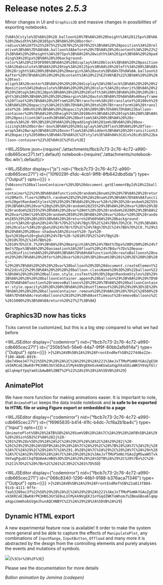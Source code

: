 
# Release notes *2.5.3*

Minor changes in UI and `Graphics3D` and massive changes in possibilities of exporting notebooks.

<!--truncate-->

<WLJSHTML>{`%0A%3Cstyle%3E%0A%20%20.balloon%20%7B%0A%20%20height%3A%20125px%3B%0A%20%20width%3A%20105px%3B%0A%20%20border-radius%3A%2075%25%2075%25%2070%25%2070%25%3B%0A%20%20position%3A%20relative%3B%0A%7D%0A%0A.balloon%3Abefore%20%7B%0A%20%20content%3A%20%22%22%3B%0A%20%20height%3A%2075px%3B%0A%20%20width%3A%201px%3B%0A%20%20padding%3A%201px%3B%0A%20%20background-color%3A%20%23FDFD96%3B%0A%20%20display%3A%20block%3B%0A%20%20position%3A%20absolute%3B%0A%20%20top%3A%20125px%3B%0A%20%20left%3A%200%3B%0A%20%20right%3A%200%3B%0A%20%20margin%3A%20auto%3B%0A%7D%0A%0A.balloon%3Aafter%20%7B%0A%20%20%20%20content%3A%20%22%E2%96%B2%22%3B%0A%20%20%20%20text-align%3A%20center%3B%0A%20%20%20%20display%3A%20block%3B%0A%20%20%20%20position%3A%20absolute%3B%0A%20%20%20%20color%3A%20inherit%3B%0A%20%20%20%20top%3A%20120px%3B%0A%20%20%20%20left%3A%200%3B%0A%20%20%20%20right%3A%200%3B%0A%20%20%20%20margin%3A%20auto%3B%0A%7D%0A%0A%40keyframes%20float%20%7B%0A%20%20from%20%7Btransform%3A%20translateY%28100vh%29%3B%0A%20%20opacity%3A%201%3B%7D%0A%20%20to%20%7Btransform%3A%20translateY%28-300vh%29%3B%0A%20%20opacity%3A%200%3B%7D%0A%7D%0A%23balloon-container%20%7B%0A%20%20height%3A%20100vh%3B%0A%20%20top%3A%200%3B%0A%20%20position%3Afixed%3B%0A%20%20bottom%3A%200%3B%0A%20%20z-index%3A%20-99%3B%20%20%0A%20%20padding%3A%201em%3B%0A%20%20box-sizing%3A%20border-box%3B%0A%20%20display%3A%20flex%3B%0A%20%20flex-wrap%3A%20wrap%3B%0A%20%20overflow%3A%20hidden%3B%0A%20%20transition%3A%20opacity%20500ms%3B%0A%7D%0A%3C%2Fstyle%3E%0A%0A%3Cdiv%20id%3D%22balloon-container%22%3E%0A%3C%2Fdiv%3E`}</WLJSHTML>




<WLJSStore json={require('./attachments/fbcb7c73-2c76-4c72-a990-cdb665cec271.txt').default} notebook={require('./attachments/notebook-fbc.wln').default}/>




<WLJSEditor display={"js"} nid={"fbcb7c73-2c76-4c72-a990-cdb665cec271"} id={"10f6029f-d1dc-4cb1-9ff8-8fb642dbd5da"} type={"Output"} opts={{}} >{`%0Aconst%20balloonContainer%20%3D%20document.getElementById%28%22balloon-container%22%29%3B%0A%0Afunction%20random%28num%29%20%7B%0A%20%20return%20Math.floor%28Math.random%28%29%20%2A%20num%29%3B%0A%7D%0A%0Afunction%20getRandomStyles%28%29%20%7B%0A%20%20var%20r%20%3D%20random%28255%29%3B%0A%20%20var%20g%20%3D%20random%28255%29%3B%0A%20%20var%20b%20%3D%20random%28255%29%3B%0A%20%20var%20mt%20%3D%20random%28200%29%3B%0A%20%20var%20ml%20%3D%20random%2850%29%3B%0A%20%20var%20dur%20%3D%20random%285%29%20%2B%205%3B%0A%20%20return%20%60%0A%20%20background-color%3A%20rgba%28%24%7Br%7D%2C%24%7Bg%7D%2C%24%7Bb%7D%2C0.7%29%3B%0A%20%20color%3A%20rgba%28%24%7Br%7D%2C%24%7Bg%7D%2C%24%7Bb%7D%2C0.7%29%3B%20%0A%20%20box-shadow%3A%20inset%20-7px%20-3px%2010px%20rgba%28%24%7Br%20-%2010%7D%2C%24%7Bg%20-%2010%7D%2C%24%7Bb%20-%2010%7D%2C0.7%29%3B%0A%20%20margin%3A%20%24%7Bmt%7Dpx%200%200%20%24%7Bml%7Dpx%3B%0A%20%20animation%3A%20float%20%24%7Bdur%7Ds%20ease-in%20infinite%0A%20%20%60%3B%0A%7D%0A%0Afunction%20createBalloons%28num%29%20%7B%0A%20%20for%20%28var%20i%20%3D%20num%3B%20i%20%3E%200%3B%20i--%29%20%7B%0A%20%20%20%20var%20balloon%20%3D%20document.createElement%28%22div%22%29%3B%0A%20%20%20%20balloon.className%20%3D%20%22balloon%22%3B%0A%20%20%20%20balloon.style.cssText%20%3D%20getRandomStyles%28%29%3B%0A%20%20%20%20balloonContainer.append%28balloon%29%3B%0A%20%20%7D%0A%7D%0A%0Afunction%20removeBalloons%28%29%20%7B%0A%20%20balloonContainer.style.opacity%20%3D%200%3B%0A%20%20setTimeout%28%28%29%20%3D%3E%20%7B%0A%20%20%20%20balloonContainer.remove%28%29%0A%20%20%7D%2C%20500%29%0A%7D%0A%0AcreateBalloons%2810%29%3B%0AsetTimeout%28removeBalloons%2C%2015000%29%3B%0A%0Areturn%20%27%27%3B%0A`}</WLJSEditor>


## Graphics3D now has ticks
Ticks cannot be customized, but this is a big step compared to what we had before

<WLJSEditor display={"codemirror"} nid={"fbcb7c73-2c76-4c72-a990-cdb665cec271"} id={"250b51e5-56e6-44a7-9f9f-80bb2afb914a"} type={"Output"} opts={{}} >{`%28%2AVB%5B%2A%29%28FrontEndRef%5B%2274d6e22e-f100-48d6-8919-18e749ee3477%22%5D%29%28%2A%2C%2A%29%28%2A%221%3AeJxTTMoPSmNkYGAoZgESHvk5KRCeEJBwK8rPK3HNS3GtSE0uLUlMykkNVgEKm5ukmKUaGaXqphkaGOiaWKSY6VpYGlrqGlqkmptYpqYam5ibAwB6%2BBT%2F%22%2A%29%28%2A%5DVB%2A%29`}</WLJSEditor>

## AnimatePlot
We have more function for making animations easier. It is important to note, that `AnimatePlot` keeps the data inside notebook and __is safe to be exported to HTML file or using Figure export or embedded to a page__

<WLJSEditor display={"codemirror"} nid={"fbcb7c73-2c76-4c72-a990-cdb665cec271"} id={"f6965835-b414-41fc-b4dc-7cf8a2b1ba4c"} type={"Input"} opts={{}} >{`AnimatePlot%5B%28%2ATB%5B%2A%29Sum%5B%28%2A%7C%2A%29%28%2AFB%5B%2A%29%28%28Sin%5B2%CF%80%282j%20-%201%29%20x%5D%29%28%2A%2C%2A%29%2F%28%2A%2C%2A%29%282j%20-%201%29%29%28%2A%5DFB%2A%29%28%2A%7C%2A%29%2C%20%7B%28%2A%7C%2A%29j%28%2A%7C%2A%29%2C%28%2A%7C%2A%291.0%28%2A%7C%2A%29%2C%28%2A%7C%2A%29n%28%2A%7C%2A%29%7D%5D%28%2A%7C%2A%29%28%2A1%3AeJxTTMoPSmNiYGAoZgMSwaW5TvkVmYwgPguQCCkqTQUAeAcHBQ%3D%3D%2A%29%28%2A%5DTB%2A%29%2C%20%7Bx%2C%20-1%2C1%7D%2C%20%7Bn%2C%201%2C30%2C%201%7D%5D`}</WLJSEditor>

<WLJSEditor display={"codemirror"} nid={"fbcb7c73-2c76-4c72-a990-cdb665cec271"} id={"068c8340-1296-46b1-9188-b376aca71346"} type={"Output"} opts={{}} >{`%28%2AVB%5B%2A%29%28FrontEndRef%5B%22a813f88d-91cb-4111-9ffe-faa53209ac3f%22%5D%29%28%2A%2C%2A%29%28%2A%221%3AeJxTTMoPSmNkYGAoZgESHvk5KRCeEJBwK8rPK3HNS3GtSE0uLUlMykkNVgEKJ1oYGqdZWKToWhomJ%2BmaGBoa6lqmpaXqpiUmmhobGVgmJhunAQCHNBYC%22%2A%29%28%2A%5DVB%2A%29`}</WLJSEditor>

## Dynamic HTML export
A new experimental feature now is available! It order to make the system more general and be able to capture the effects of `ManipulatePlot`, any combinations of `InputRange`, `InputButton`, `Offload` and many more it is abstracted by the design from the controlling elements and purely analyses the events and mutations of symbols.



![](attachments/saved-ezgif.com-cut.gif)<WLJSHTML>{`%3Cbr%20%2F%3E`}</WLJSHTML>

Please see the documentation for more details

*Ballon animation by Jemima (codepen)*